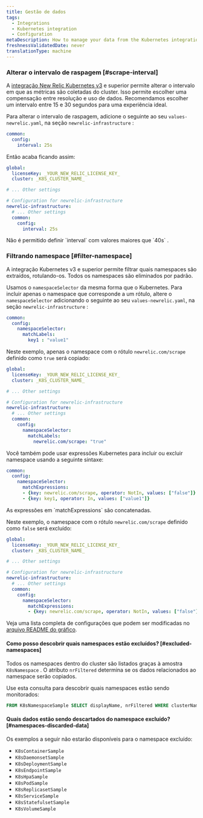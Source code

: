 ```yaml
---
title: Gestão de dados
tags:
  - Integrations
  - Kubernetes integration
  - Configuration
metaDescription: How to manage your data from the Kubernetes integration.
freshnessValidatedDate: never
translationType: machine
---
```


### Alterar o intervalo de raspagem [#scrape-interval]

A [integração New Relic Kubernetes v3](/docs/kubernetes-pixie/kubernetes-integration/advanced-configuration/k8s-version2/changes-since-v3/) e superior permite alterar o intervalo em que as métricas são coletadas do cluster. Isso permite escolher uma compensação entre resolução e uso de dados. Recomendamos escolher um intervalo entre 15 e 30 segundos para uma experiência ideal.

Para alterar o intervalo de raspagem, adicione o seguinte ao seu `values-newrelic.yaml`, na seção `newrelic-infrastructure` :

```yaml
common:
  config:
    interval: 25s
```

Então acaba ficando assim:

```yaml
global:
  licenseKey: _YOUR_NEW_RELIC_LICENSE_KEY_
  cluster: _K8S_CLUSTER_NAME_

# ... Other settings

# Configuration for newrelic-infrastructure
newrelic-infrastructure:
  # ... Other settings
  common:
    config:
      interval: 25s
```

<Callout variant="important">
  Não é permitido definir `interval` com valores maiores que `40s` .
</Callout>

### Filtrando namespace [#filter-namespace]

A integração Kubernetes v3 e superior permite filtrar quais namespaces são extraídos, rotulando-os. Todos os namespaces são eliminados por padrão.

Usamos o `namespaceSelector` da mesma forma que o Kubernetes. Para incluir apenas o namespace que corresponde a um rótulo, altere o `namespaceSelector` adicionando o seguinte ao seu `values-newrelic.yaml`, na seção `newrelic-infrastructure` :

```yaml
common:
  config:
    namespaceSelector:
      matchLabels:
        key1 : "value1"
```

Neste exemplo, apenas o namespace com o rótulo `newrelic.com/scrape` definido como `true` será copiado:

```yaml
global:
  licenseKey: _YOUR_NEW_RELIC_LICENSE_KEY_
  cluster: _K8S_CLUSTER_NAME_

# ... Other settings 

# Configuration for newrelic-infrastructure
newrelic-infrastructure:
  # ... Other settings 
  common:
    config:
      namespaceSelector:
        matchLabels:
          newrelic.com/scrape: "true"
```

Você também pode usar expressões Kubernetes para incluir ou excluir namespace usando a seguinte sintaxe:

```yaml
common:
  config:
    namespaceSelector:
      matchExpressions:
      - {key: newrelic.com/scrape, operator: NotIn, values: ["false"]}
      - {key: key1, operator: In, values: ["value1"]}
```

<Callout variant="tip">
  As expressões em `matchExpressions` são concatenadas.
</Callout>

Neste exemplo, o namespace com o rótulo `newrelic.com/scrape` definido como `false` será excluído:

```yaml
global:
  licenseKey: _YOUR_NEW_RELIC_LICENSE_KEY_
  cluster: _K8S_CLUSTER_NAME_

# ... Other settings 

# Configuration for newrelic-infrastructure
newrelic-infrastructure:
  # ... Other settings
  common:
    config:
      namespaceSelector:
        matchExpressions:
        - {key: newrelic.com/scrape, operator: NotIn, values: ["false"]}
```

Veja uma lista completa de configurações que podem ser modificadas no [arquivo README do gráfico](https://github.com/newrelic/nri-kubernetes/tree/main/charts/newrelic-infrastructure).

#### Como posso descobrir quais namespaces estão excluídos? [#excluded-namespaces]

Todos os namespaces dentro do cluster são listados graças à amostra `K8sNamespace` . O atributo `nrFiltered` determina se os dados relacionados ao namespace serão copiados.

Use esta consulta para descobrir quais namespaces estão sendo monitorados:

```sql
FROM K8sNamespaceSample SELECT displayName, nrFiltered WHERE clusterName = <clusterName> SINCE 2 MINUTES AGO
```

#### Quais dados estão sendo descartados do namespace excluído? [#namespaces-discarded-data]

Os exemplos a seguir não estarão disponíveis para o namespace excluído:

* `K8sContainerSample`
* `K8sDaemonsetSample`
* `K8sDeploymentSample`
* `K8sEndpointSample`
* `K8sHpaSample`
* `K8sPodSample`
* `K8sReplicasetSample`
* `K8sServiceSample`
* `K8sStatefulsetSample`
* `K8sVolumeSample`